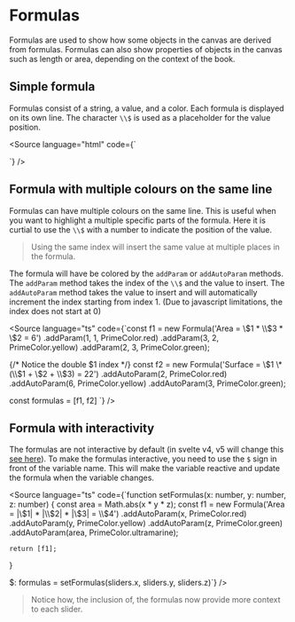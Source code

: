 

<Meta of={FormulasStory} />

# Formulas

Formulas are used to show how some objects in the canvas are derived from formulas.
Formulas can also show properties of objects in the canvas such as length or area,
depending on the context of the book.

## Simple formula

Formulas consist of a string, a value, and a color. Each formula is displayed on its own line.
The character `\\$` is used as a placeholder for the value position.

<Source language="html" code={`<script lang="ts">
  
  const f1 = new Formula('Area = 1 * 2 * 3 = \\$', 6, PrimeColor.red);
  const f2 = new Formula('Surface = 2 * (2 + 6 + 3) = \\$', 22, PrimeColor.yellow);
</script>

<Canvas3D formulas={[f1,f2]}>
  <!-- Your content here -->
  <!-- slider values can be accessed in the canvas by providing the {sliders.x}, {sliders.y} and {sliders.z} variables -->
</Canvas3D>`} />

<Canvas of={FormulasStory.SimpleFormula} />

## Formula with multiple colours on the same line

Formulas can have multiple colours on the same line. This is useful when you want
to highlight a multiple specific parts of the formula. Here it is curtial to use
the `\\$` with a number to indicate the position of the value.

> Using the same index will insert the same value at multiple places in the formula.

The formula will have be colored by the `addParam` or `addAutoParam` methods. The `addParam` method
takes the index of the `\\$` and the value to insert. The `addAutoParam` method takes the value to insert
and will automatically increment the index starting from index 1. (Due to javascript limitations, the index does not start at 0)

<Source language="ts" code={`const f1 = new Formula('Area = \\$1 * \\$3 * \\$2 = 6')
  .addParam(1, 1, PrimeColor.red)
  .addParam(3, 2, PrimeColor.yellow)
  .addParam(2, 3, PrimeColor.green);

{/* Notice the double $1 index */}
const f2 = new Formula('Surface = \\$1 \* (\\$1 + \\$2 + \\$3) = 22')
.addAutoParam(2, PrimeColor.red)
.addAutoParam(6, PrimeColor.yellow)
.addAutoParam(3, PrimeColor.green);

const formulas = [f1, f2]
`} />

<Canvas of={FormulasStory.MulticolorFormula} />

## Formula with interactivity

The formulas are not interactive by default (in svelte v4, v5 will change this [see here](https://svelte.dev/blog/runes)).
To make the formulas interactive, you need to use the `$` sign in front of the variable name.
This will make the variable reactive and update the formula when the variable changes.

<Source language="ts" code={`function setFormulas(x: number, y: number, z: number) {
    const area = Math.abs(x * y * z);
    const f1 = new Formula('Area = |\\$1| * |\\$2| * |\\$3| = \\$4')
      .addAutoParam(x, PrimeColor.red)
      .addAutoParam(y, PrimeColor.yellow)
      .addAutoParam(z, PrimeColor.green)
      .addAutoParam(area, PrimeColor.ultramarine);

    return [f1];

}

$: formulas = setFormulas(sliders.x, sliders.y, sliders.z)`} />

> Notice how, the inclusion of, the formulas now provide more context to each slider.

<Canvas of={FormulasStory.InteractiveFormula} />
